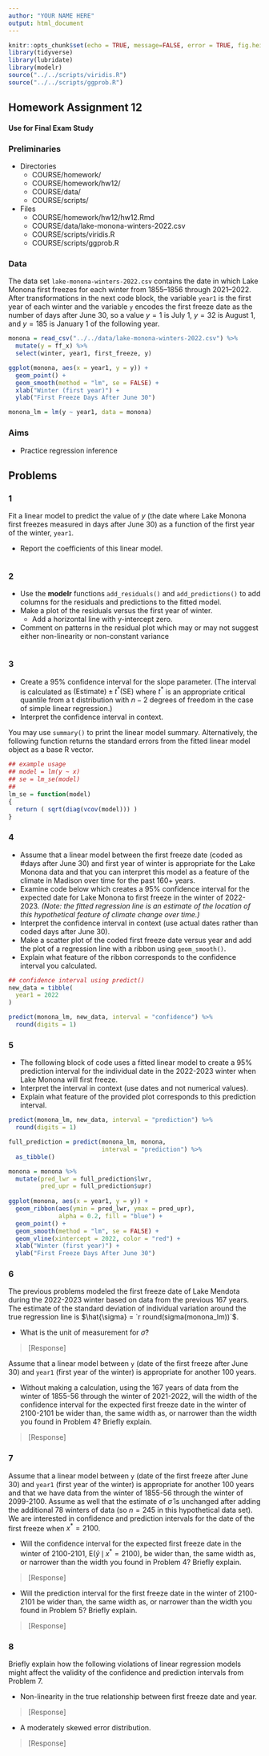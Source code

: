 ```yaml
---
author: "YOUR NAME HERE"
output: html_document
---
```


```r
knitr::opts_chunk$set(echo = TRUE, message=FALSE, error = TRUE, fig.height = 4)
library(tidyverse)
library(lubridate)
library(modelr)
source("../../scripts/viridis.R")
source("../../scripts/ggprob.R")
```

\renewcommand{\prob}{\mathsf{P}}
\newcommand{\E}{\mathsf{E}}
\newcommand{\Var}{\mathsf{Var}}
\newcommand{\SD}{\mathsf{SD}}
\newcommand{\SE}{\mathsf{SE}}

## Homework Assignment 12

#### Use for Final Exam Study

### Preliminaries

- Directories
    - COURSE/homework/
    - COURSE/homework/hw12/
    - COURSE/data/
    - COURSE/scripts/
- Files
  - COURSE/homework/hw12/hw12.Rmd
  - COURSE/data/lake-monona-winters-2022.csv
  - COURSE/scripts/viridis.R
  - COURSE/scripts/ggprob.R

### Data

The data set `lake-monona-winters-2022.csv` contains the date in which Lake Monona first freezes for each winter from 1855--1856 through 2021--2022.
After transformations in the next code block,
the variable `year1` is the first year of each winter and the variable `y` encodes the first freeze date as the number of days after June 30, so a value $y = 1$ is July 1, $y = 32$ is August 1, and $y = 185$ is January 1 of the following year.

```r
monona = read_csv("../../data/lake-monona-winters-2022.csv") %>% 
  mutate(y = ff_x) %>% 
  select(winter, year1, first_freeze, y)

ggplot(monona, aes(x = year1, y = y)) +
  geom_point() +
  geom_smooth(method = "lm", se = FALSE) +
  xlab("Winter (first year)") +
  ylab("First Freeze Days After June 30")

monona_lm = lm(y ~ year1, data = monona)
```

### Aims

- Practice regression inference

## Problems

### 1

Fit a linear model to predict the value of $y$ (the date where Lake Monona first freezes measured in days after June 30) as a function of the first year of the winter, `year1`.

- Report the coefficients of this linear model.

```r


```




### 2

- Use the **modelr** functions `add_residuals()` and `add_predictions()` to add columns for the residuals and predictions to the fitted model.
- Make a plot of the residuals versus the first year of winter.
  - Add a horizontal line with y-intercept zero.
- Comment on patterns in the residual plot which may or may not suggest either non-linearity or non-constant variance

```r

```




### 3

- Create a 95% confidence interval for the slope parameter.
(The interval is calculated as $\text{(Estimate)} \pm t^*\text{(SE)}$ where $t^*$ is an appropriate critical quantile from a t distribution with $n-2$ degrees of freedom in the case of simple linear regression.)
- Interpret the confidence interval in context.

You may use `summary()` to print the linear model summary.
Alternatively, the following function returns the standard errors from the fitted linear model object as a base R vector.

```r
## example usage
## model = lm(y ~ x)
## se = lm_se(model)
##
lm_se = function(model)
{
  return ( sqrt(diag(vcov(model))) )
}
```






### 4

- Assume that a linear model between the first freeze date (coded as #days after June 30) and first year of winter is appropriate for the Lake Monona data and that you can interpret this model as a feature of the climate in Madison over time for the past 160+ years.
- Examine code below which creates a 95% confidence interval for the expected date for Lake Monona to first freeze in the winter of 2022-2023. *(Note: the fitted regression line is an estimate of the location of this hypothetical feature of climate change over time.)*
- Interpret the confidence interval in context (use actual dates rather than coded days after June 30).
- Make a scatter plot of the coded first freeze date versus year and add the plot of a regression line with a ribbon using `geom_smooth()`.
- Explain what feature of the ribbon corresponds to the confidence interval you calculated.


```r
## confidence interval using predict()
new_data = tibble(
  year1 = 2022
)

predict(monona_lm, new_data, interval = "confidence") %>% 
  round(digits = 1)
```




### 5

- The following block of code uses a fitted linear model to create a 95% prediction interval for the individual date in the 2022-2023 winter when Lake Monona will first freeze.
- Interpret the interval in context (use dates and not numerical values).
- Explain what feature of the provided plot corresponds to this prediction interval.

```r
predict(monona_lm, new_data, interval = "prediction") %>% 
  round(digits = 1)

full_prediction = predict(monona_lm, monona,
                          interval = "prediction") %>% 
  as_tibble()

monona = monona %>% 
  mutate(pred_lwr = full_prediction$lwr,
         pred_upr = full_prediction$upr)
  
ggplot(monona, aes(x = year1, y = y)) +
  geom_ribbon(aes(ymin = pred_lwr, ymax = pred_upr),
              alpha = 0.2, fill = "blue") +
  geom_point() +
  geom_smooth(method = "lm", se = FALSE) +
  geom_vline(xintercept = 2022, color = "red") +
  xlab("Winter (first year)") +
  ylab("First Freeze Days After June 30")
```




### 6

The previous problems modeled the first freeze date of Lake Mendota during the 2022-2023 winter based on data from the previous 167 years. The estimate of the standard deviation of individual variation around the true regression line is $\hat{\sigma} = `r round(sigma(monona_lm))`$.

- What is the unit of measurement for $\hat{\sigma}$?

> [Response]

Assume that a linear model between `y` (date of the first freeze after June 30) and `year1` (first year of the winter) is appropriate for another 100 years.

- Without making a calculation, using the 167 years of data from the winter of 1855-56 through the winter of 2021-2022, will the width of the confidence interval for the expected first freeze date in the winter of 2100-2101 be wider than, the same width as, or narrower than the width you found in Problem 4? Briefly explain.

> [Response]






### 7

Assume that a linear model between `y` (date of the first freeze after June 30) and `year1` (first year of the winter) is appropriate for another 100 years and that we have data from the winter of 1855-56 through the winter of 2099-2100.
Assume as well that the estimate of $\hat{\sigma}$ is unchanged after adding the additional 78 winters of data (so $n = 245$ in this hypothetical data set).
We are interested in confidence and prediction intervals for the date of the first freeze when $x^* = 2100$.

- Will the confidence interval for the expected first freeze date in the winter of 2100-2101,
$\E(\hat{y} \,\mid\, x^* = 2100)$,
be wider than, the same width as, or narrower than the width you found in Problem 4? Briefly explain.

> [Response]

- Will the prediction interval for the first freeze date in the winter of 2100-2101 be wider than, the same width as, or narrower than the width you found in Problem 5? Briefly explain.

> [Response]






### 8

Briefly explain how the following violations of linear regression models might affect the validity of the confidence and prediction intervals from Problem 7.


- Non-linearity in the true relationship between first freeze date and year.

> [Response]

- A moderately skewed error distribution.

> [Response]


